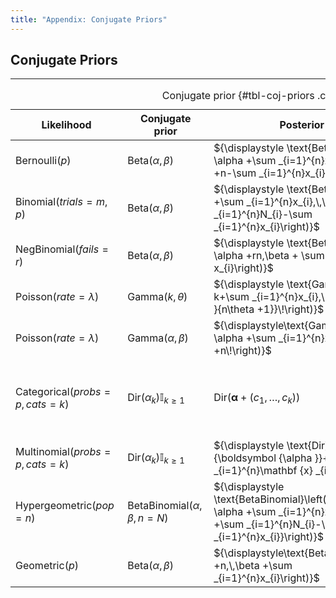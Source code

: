 ```yaml
---
title: "Appendix: Conjugate Priors"
---
```


## Conjugate Priors {#sec-conjugate-priors}



------------------------------------------------------------------------

| Likelihood                           | Conjugate prior                          | Posterior                                                                                                                                         | Posterior predictive                                                                                                                                                        |
|--------------------------------------|------------------------------------------|---------------------------------------------------------------------------------------------------------------------------------------------------|-----------------------------------------------------------------------------------------------------------------------------------------------------------------------------|
| $\text{Bernoulli}(p)$                | $\text{Beta}(\alpha,\beta)$              | ${\displaystyle \text{Beta}\left( \alpha +\sum _{i=1}^{n}x_{i},\,\beta +n-\sum _{i=1}^{n}x_{i}\right)}$                                           | ${\displaystyle \mathbb{P}r({\tilde {x}}=1)={\frac {\alpha '}{\alpha '+\beta '}}}$                                                                                                    |
| $\text{Binomial}(trials=m,p)$        | $\text{Beta}(\alpha,\beta)$              | ${\displaystyle \text{Beta}\left(\alpha +\sum _{i=1}^{n}x_{i},\,\beta +\sum _{i=1}^{n}N_{i}-\sum _{i=1}^{n}x_{i}\right)}$                         | ${\displaystyle \operatorname {BetaBin} ({\tilde {x}}|\alpha ',\beta ')}$                                                                                                   |
| $\text{NegBinomial}(fails=r)$        | $\text{Beta}(\alpha,\beta)$              | ${\displaystyle \text{Beta}\left( \alpha +rn,\beta + \sum _{i=1}^{n} x_{i}\right)}$                                                               | ${\displaystyle \operatorname {BetaNegBin} ({\tilde {x}}|\alpha ',\beta ')}$                                                                                                |
| $\text{Poisson}(rate=\lambda)$       | $\text{Gamma}(k,\theta)$                 | ${\displaystyle \text{Gamma}\left( k+\sum _{i=1}^{n}x_{i},\ {\frac {\theta }{n\theta +1}}\!\right)}$                                              | ${\displaystyle \operatorname {NB} \left({\tilde {x}}\mid k',{\frac {1}{\theta '+1}}\right)}$                                                                               |
| $\text{Poisson}(rate=\lambda)$       | $\text{Gamma}(\alpha,\beta)$             | ${\displaystyle\text{Gamma}\left( \alpha +\sum _{i=1}^{n}x_{i},\ \beta +n\!\right)}$                                                              | ${\displaystyle \operatorname {NB} \left({\tilde {x}}\mid \alpha ',{\frac {\beta '}{1+\beta '}}\right)}$                                                                    |
| $\text{Categorical}(probs=p,cats=k)$ | $\text{Dir}(\alpha_k)\mathbb{I}_{k\ge1}$ | ${\displaystyle \text{Dir}\left({ {\boldsymbol {\alpha }}+(c_{1},\ldots ,c_{k})}\right)}$                                                         | ${\displaystyle {\begin{aligned}\mathbb{P}r({\tilde {x}}=i)&={\frac {{\alpha _{i}}'}{\sum _{i}{\alpha _{i}}'}}\\&={\frac {\alpha _{i}+c_{i}}{\sum _{i}\alpha _{i}+n}}\end{aligned}}}$ |
| $\text{Multinomial}(probs=p,cats=k)$ | $\text{Dir}(\alpha_k)\mathbb{I}_{k\ge1}$ | ${\displaystyle \text{Dir}\left({ {\boldsymbol {\alpha }}+\sum _{i=1}^{n}\mathbf {x} _{i}\!}\right)}$                                             | ${\displaystyle \operatorname {DirMult} ({\tilde {\mathbf {x} }}\mid {\boldsymbol {\alpha }}')}$                                                                            |
| $\text{Hypergeometric}(pop=n)$       | $\text{BetaBinomial}(\alpha,\beta,n=N)$  | ${\displaystyle \text{BetaBinomial}\left({\displaystyle \alpha +\sum _{i=1}^{n}x_{i},\,\beta +\sum _{i=1}^{n}N_{i}-\sum _{i=1}^{n}x_{i}}\right)}$ |                                                                                                                                                                             |
| $\text{Geometric}(p)$                | $\text{Beta}(\alpha,\beta)$              | ${\displaystyle\text{Beta}\left( \alpha +n,\,\beta +\sum _{i=1}^{n}x_{i}\right)}$                                                                 |                                                                                                                                                                             |

: Conjugate prior {#tbl-coj-priors .column-page-inset}
